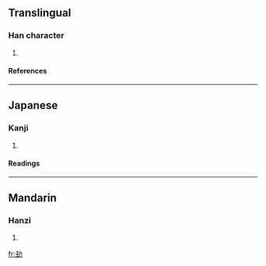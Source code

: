 ==Translingual==
===Han character===
{{Han char|rn=19|rad=力|as=06|sn=8|four=|canj=土土大尸 (GGKS), X土土大尸 (XGGKS)}}
# {{defn|Han}}
====References====
{{Han ref|kx=0147.110|dkj=02333|hdz=10369.100|uh=52B8|ud=21176}}
----
==Japanese==
===Kanji===
{{ja-kanji|grade=|rs=力06}}
# {{defn|Japanese}} 
====Readings====
{{ja-readings|on=[[あい]] (ai), [[あ]] (a)|kun=[[せまる]] (semaru)}}
----
==Mandarin==
===Hanzi===
{{cmn-hanzi|pin=[[wā]] (wa1)|wg=wa<sup>1</sup>}}
# {{defn|Mandarin}}

[[fr:劸]]